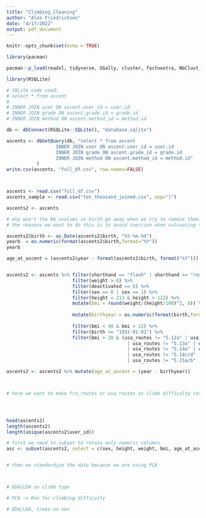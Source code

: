 ```yaml
---
title: "Climbing_Cleaning"
author: "Alex Friedrichsen"
date: "4/17/2022"
output: pdf_document
---
```


```r
knitr::opts_chunk$set(echo = TRUE)

library(pacman)

pacman::p_load(readxl, tidyverse, GGally, cluster, factoextra, NbClust, corrplot, gridExtra, DBI, tidyr)

library(RSQLite)
```


```r
# SQLite code used:
# select * from ascent
# 
# INNER JOIN user ON ascent.user_id = user.id
# INNER JOIN grade ON ascent.grade_id = grade.id
# INNER JOIN method ON ascent.method_id = method.id

db <- dbConnect(RSQLite::SQLite(), "database.sqlite")

ascents <- dbGetQuery(db, "select * from ascent
                  INNER JOIN user ON ascent.user_id = user.id
                  INNER JOIN grade ON ascent.grade_id = grade.id
                  INNER JOIN method ON ascent.method_id = method.id"
           )
write.csv(ascents, "full_df.csv", row.names=FALSE)



ascents <- read.csv("full_df.csv")
ascents_sample <- read.csv("ten_thousand_joined.csv", sep="|")


```

```r

ascents2 <- ascents

# why won't the NA vvalues in birth go away when we try to remove them?
# the reasons we want to do this is to avoid coercion when calcuating the years_climbed and age_at_ascent

ascents2$birth <- as.Date(ascents2$birth, "%Y-%m-%d")
yearb  = as.numeric(format(ascents2$birth,format="%Y"))
yearb

age_at_ascent = (ascents2$year - format(ascents2$birth, format("%Y")))


ascents2 <- ascents %>% filter(shorthand == "flash" | shorthand == "redpoint" | shorthand == "onsight") %>% 
                        filter(weight > 0) %>%
                        filter(deactivated == 0) %>%
                        filter(sex == 0 | sex == 1) %>%
                        filter(height < 213 & height > 122) %>%
                        mutate(bmi = round(weight/(height/100)^2, 0)) %>%
  
                        mutate(birthyear = as.numeric(format(birth,format="%Y")))%>%
                               
                        filter(bmi < 40 & bmi > 12) %>%
                        filter(birth >= "1931-01-01") %>%
                        filter(bmi > 28 & (usa_routes != "5.12a" | usa_routes != "5.12b" | usa_routes != "5.12c" | usa_routes != "5.12d"
                                            | usa_routes != "5.13a" | usa_routes != "5.13b" | usa_routes != "5.13c" | usa_routes != "5.13d"
                                            | usa_routes != "5.14a" | usa_routes != "5.14b" | usa_routes != "5.14b/c" | usa_routes != "5.14c"
                                            | usa_routes != "5.14c/d" | usa_routes != "5.14d" | usa_routes != "5.14d/.15a" | usa_routes != "5.15a"
                                            | usa_routes != "5.15a/b" | usa_routes != "5.15b" | usa_routes != "5.15b/c" | usa_routes != "5.15c"))

ascents2 <- ascents2 %>% mutate(age_at_ascent = (year - birthyear))



# here we want to make fra_routes or usa_routes as climb difficulty ratings. Do we reduce the number of categories to hopefully increase predictions?




head(ascents2)
length(ascents2)
length(unique(ascents2$user_id))

```


```r
# first we need to subset to retain only numeric columns
asc <- subset(ascents2, select = c(sex, height, weight, bmi, age_at_ascent, years_climber))


# then we standardize the data because we are using PCA



# QDA/LDA on climb type

# PCA -> Knn for climbing difficulty 

# QDA/LDA, trees on sex

```


```r


```

